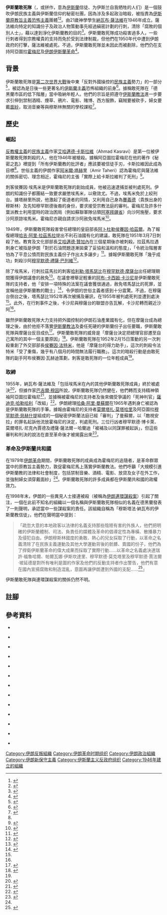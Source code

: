 
'''伊斯蘭敢死隊'''（{{lang-fa|فدائیان اسلام}}，或拼作{{rtl-lang|fa|Fadayan-e Islam}}，意為[[伊斯蘭|伊斯蘭]]信徒、为伊斯兰自我牺牲的人们）是一個鼓吹伊朗民族主義與伊斯蘭信仰的秘密社團，因為涉及多起政治暗殺，被指責為[[伊斯蘭原教旨主義|伊斯蘭原教旨主義]][[恐怖主義|恐怖主義]]團體<ref>{{harvnb|Zabih|1966|p=187}}</ref><ref>{{harvnb|Campo|2009|p=238}}</ref>。由21歲神學學生[[納瓦布·薩法維|納瓦布·薩法維]]在1946年成立。薩法維向特定的知識份子及政治人物策動事先經過縝密計劃的行刺，清除「腐敗的個別人士」，藉以達到淨化伊斯蘭教的目的<ref name="Taheri98">{{harvnb|Taheri|1986|p=98}}</ref>。伊斯蘭敢死隊成功殺害過多人，一些行刺者得到宗教權貴的支持而免於受到法律制裁，但他們在1950年代中遭到伊朗政府的打擊，薩法維被處死。不過，伊斯蘭敢死隊並未因此而被剷除，他們仍在支持阿亞圖拉[[魯霍拉·穆薩維·霍梅尼|霍梅尼]]及[[伊朗伊斯蘭革命|伊朗伊斯蘭革命]]<ref>{{harvnb|Thiessen|2008|p=26}}</ref>。

== 背景 ==
伊斯蘭敢死隊是[[第二次世界大戰|第二次世界大戰]]後中東「反對外國操控的[[民族主義|民族主義]]勢力」的一部分<ref>{{harvnb|Kramer|2011|p=144}}</ref>，被認為是日後一些更著名的[[伊斯蘭主義|伊斯蘭主義]]恐怖組織的前身<ref>{{harvnb|Kramer|1996|pp=37-49}}</ref>。據稱敢死隊在「德黑蘭市區的低下階層」當中吸納年輕人。他們的宗旨是把遵守[[伊斯蘭教法|伊斯蘭教法]]進一步要求引伸到禁制酒精、煙草、鴉片、電影、賭博、西方服飾，竊賊要被砍手，婦女要戴[[希賈布|面紗]]，取消音樂等與穆斯林無關的學校課程<ref>{{harvnb|Abrahamian|1982|p=259}}</ref>。

== 歷史 ==

=== 崛起 ===
[[反教權主義|反教權主義]]的[[民族主義|民族主義]]作家[[艾哈邁德·卡斯拉維|艾哈邁德·卡斯拉維]]（Ahmad Kasravi）是第一位被伊斯蘭敢死隊刺殺的人，他在1946年被槍殺。據稱阿亞圖拉霍梅尼在他的著作《秘密之匙》裡提到「所有伊斯蘭教的批評者」應該要被信徒手刃，卡斯拉維因此成為目標<ref name="Taheri98"/>。世俗主義的伊朗作家[[阿米爾·塔赫里|阿米爾·塔赫里]]（Amir Taheri）認為霍梅尼與薩法維的關係密切、理念相近，霍梅尼的主張「實際上給卡斯拉維判了死刑」<ref>{{harvnb|Taheri|1986|p=98}}</ref>。

刺客侯賽因·埃馬米是伊斯蘭敢死隊的創始成員，他被迅速逮捕並被判處死刑。伊朗的知識份子都團結一致要求嚴懲埃馬米，以儆效尤。不過，埃馬米免於上絞刑台。據塔赫里所說，他激起了衛道者的同情，又利用自己身為[[賽義德|賽義德]]（貴族出身的穆斯林）及先知穆罕默德後裔的身份，要求接受宗教法庭的審判。霍梅尼及許多什葉派教士利用當時的政治困局（例如蘇聯軍隊佔領[[伊朗阿塞拜疆|阿塞拜疆省]]）向沙阿施壓，要求沙阿原諒埃馬米。霍梅尼亦親自請求沙阿赦免埃馬米<ref>{{harvnb|Taheri|1986|pp=102-103}}</ref>。

1949年，伊斯蘭敢死隊殺害曾任總理的皇庭部長[[阿卜杜勒侯賽因·哈茲爾|阿卜杜勒侯賽因·哈茲爾]]。為了報復總理[[哈吉·阿里·拉茲馬拉|哈吉·阿里·拉茲馬拉]]提出不利石油國有化的建議，敢死隊在1951年3月7日刺殺了他。教育及文化部部長[[艾哈邁德·贊加內|艾哈邁德·贊加內]]在三個星期後亦被刺殺。拉茲馬拉遇刺身亡被指是伊朗「對於石油問題逐漸拋棄了妥協和溫和的態度」，「令統治階層害怕為了平息公憤而對民族主義份子作出太多讓步」<ref>{{harvnb|Zabih|1982|pp=25-26}}</ref>。據報伊斯蘭敢死隊「幾乎成功」刺殺沙阿[[穆罕默德·禮薩·巴列維|穆罕默德·禮薩·巴列維]]<ref>{{harvnb|Molavi|2005|p=323}}</ref>。

除了埃馬米，行刺拉茲馬拉的刺客[[哈利勒·塔馬瑟比|哈利勒·塔馬瑟比]]在[[穆罕默德·摩薩台|穆罕默德·摩薩台]]出任總理期間獲得伊朗議會的赦免<ref name="Zahib2">{{cite journal|last=Zahib|first=Sepehr|date=September 1982|title=Aspects of Terrorism in Iran|journal=Annals of the American Academy of Political and Social Science|publisher=Sage Publications|series=International Terrorism|volume=463|pages=84-94|doi=10.1177/0002716282463001007|language=en|url=http://www.jstor.org/stable/1043613|accessdate=17 Feb 2015|archive-date=2020-05-24|archive-url=https://web.archive.org/web/20200524132706/https://www.jstor.org/stable/1043613|dead-url=no}}</ref>。在議會裡舉足輕重的[[阿布-卡西姆·卡沙尼|阿布-卡西姆·卡沙尼]]是伊斯蘭敢死隊的支持者，他「安排一項特殊的法案在議會獲很通過，赦免塔馬瑟比的死罪，並宣稱他是伊斯蘭教的戰士」<ref>{{harvnb|Taheri|1986|p=109}}</ref>，令伊朗的世俗主義者感到十分震驚。不過，在穆薩台倒台之後，塔馬瑟比1952年再次被捕及審訊，在1955年被判處死判並遭到處決<ref name="Zahib2"/>。此外，在行刺事件之後，卡沙尼與穆薩台的聯盟亦告瓦解，卡沙尼轉而親近沙阿<ref name="Zahib2"/>。

雖然伊斯蘭敢死隊大力支持把外國控制的伊朗石油產業國有化，但在摩薩台成為總理之後，由於他拒不落實[[伊斯蘭教法|伊斯蘭教法]]及委任死硬的伊斯蘭份子出任要職，伊斯蘭敢死隊與摩薩台反目成仇<ref>{{harvnb|Abrahamian|2008|p=116}}</ref>。伊斯蘭敢死隊的威脅是「摩薩台決定把總理官邸遷至自己寓所的其中一個主要原因」<ref name="Gasiorowski">{{harvnb|Gasiorowski|Byrne|2004|p=66}}</ref>。伊斯蘭敢死隊在1952年2月15日策動的另一次刺殺重創了外交部部長[[侯賽因·法特米|侯賽因·法特米]]，他是「摩薩台的得力助手」，這次的刺殺令法特米「受了重傷，幾乎有八個月的時間無法履行職務」。這次的暗殺行動是由敢死隊的副手阿布侯賽因·瓦赫迪策劃，刺客是敢死隊的一位年輕成員<ref name="Gasiorowski"/>。

=== 取締 ===
1955年，納瓦布·薩法維及「包括埃馬米在內的其他伊斯蘭敢死隊成員」終於被處決<ref>{{harvnb|Taheri|1986|p=115}}</ref>，但據作家[[巴吉爾·穆因|巴吉爾·穆因]]所說，伊斯蘭敢死隊仍然健在，他們轉而支持精神領袖阿亞圖拉霍梅尼<ref name="Moin224">{{harvnb|Moin|1999|p=224}}</ref>，並據稱被霍梅尼的支持者及後來備受爭議的「死神判官」[[薩迪克·哈勒哈利|薩迪克·哈勒哈利]]「改組」<ref>{{harvnb|Taheri|1986|p=187}}</ref>。伊朗總理[[哈桑·阿里·曼蘇爾|哈桑·阿里·曼蘇爾]]在1965年遇刺身亡被認為是伊斯蘭敢死隊的手筆。據報由霍梅尼的支持者[[莫爾塔扎·莫塔哈里|莫爾塔扎·莫塔哈里]]及阿亞圖拉[[穆罕默德·貝赫什提|穆罕默德·貝赫什提]]組成的一個秘密伊斯蘭法庭已經「審判」了曼蘇爾，以「敵視安拉」的罪名起訴他流放霍梅尼的決定，判處死刑。三位行凶者穆罕默德·博卡萊、莫爾塔扎·尼克內賈德及禮薩·薩法爾－哈蘭迪「被補及以同謀罪被起訴」，但這些審判和判決的說法在直至革命後才被揭露出來<ref>{{harvnb|Taheri|1986|p=156}}</ref>。

=== 革命及伊斯蘭共和國 ===
在1979年[[伊朗伊斯蘭革命|伊朗革命]]期間，伊斯蘭敢死隊的成員成為霍梅尼的追隨者，是革命群眾當中的原教旨主義勢力，敦促霍梅尼馬上落實伊斯蘭教法。他們呼籲「大規模引進伊斯蘭教的法律和社會制度，包括禁制音樂、酒精、電影、放貸及女子在外工作，並強制婦女須穿戴面紗」<ref name="Moin224"/>。伊斯蘭敢死隊的許多成員都在伊斯蘭共和國的政權效力。

在1998年末，伊朗的一些異見人士接連被殺（被稱為[[伊朗連環謀殺案|伊朗連環謀殺案]]）引起了關注，一個在此前不知名的組織以一個名稱與伊斯蘭敢死隊相似的名義在德黑蘭發表了一則聲明，承認當中一些謀殺案的責任。該組織自稱為「穆斯塔法·納瓦布的伊斯蘭教信徒」，他們在聲明當中提到：

<blockquote>「疏忽大意的本地政客以法律的名義支持那些陰險有害的外族人，他們把明確的伊斯蘭體制、司法、負責任的媒體及革命的倡導定性為專橫、散播暴力及侵犯自由。伊朗穆斯林國度的勇敢、熱心的兒女採取了行動，以革命之名義清除了在民族主義運動及其他大學運動背後的骯髒、賣國的份子，他們為了捍衛伊斯蘭革命的偉大成果而採取了實際行動……以革命之名義處決達瑞許·福魯哈爾、帕爾瓦娜·伊斯坎達里、穆罕默德·莫克塔里及穆罕默德·賈法爾·坡延德是對所有唯利是圖的作家及他們的反動支持者作出警告，他們有意在國內宣揚腐敗和制造混亂，意圖再讓伊朗遭到外國的支配……<ref>{{harvnb|Newton|2009|p=73}}</ref>」</blockquote>

伊斯蘭敢死隊與連環謀殺案的關係仍然不明。

== 註腳 ==
{{reflist|2}}

== 參考資料 ==
{{refbegin}}

*{{en}}{{Citation
|last=Zabih
|first=Sepehr
|title=The Communist Movement in Iran
|publisher=University of California Press
|date=1966
}}

*{{en}}{{Citation
|last=Campo
|first=Juan Eduardo
|title=Encyclopedia of Islam
|publisher=Infobase Publishing
|date=2009
|isbn=1438126964
}}

*{{en}}{{Citation
|last=Taheri
|first=Amir
|title=The Spirit of Allah: Khomeini and the Islamic revolution
|publisher=Adler & Adler
|date=1986
|isbn=091756104X
}}

*{{en}}{{Citation
|last=Thiessen
|first=Mark
|title=An Island of Stability: The Islamic Revolution of Iran and the Dutch Opinion
|publisher=Sidestone Press
|date=2008
|isbn=9088900191
}}

*{{en}}{{Citation
|last=Kramer
|first=Martin Seth
|title=Arab Awakening and Islamic Revival: The Politics of Ideas in the Middle East
|publisher=Transaction Publishers
|date=2011
|isbn=1412817390
}}

*{{en}}{{Citation
|last=Kramer
|first=Matin
|date=1996
|title=Fundamentalist Islam at Large: The Drive for Power
|journal=Middle East Quarterly
|pages=37-49
|url=http://www.meforum.org/304/fundamentalist-islam-at-large-the-drive-for-power
|accessdate=2015-02-16
|archive-date=2021-01-26
|archive-url=https://web.archive.org/web/20210126112137/https://www.meforum.org/304/fundamentalist-islam-at-large-the-drive-for-power
|dead-url=no
}}

*{{en}}{{Citation
|last=Abrahamian
|first=Ervand
|title=Iran Between Two Revolutions
|publisher=Princeton University Press
|date=1982
|isbn=0691101345
}}

*{{en}}{{Citation
|last=Zabih
|first=Sepehr
|title=The Mossadegh Era: Roots of the Iranian Revolution
|publisher=Lake View Press
|date=1982
|isbn=0941702014
}}

*{{en}}{{Citation
|last=Molavi
|first=Afshin
|title=The Soul of Iran: A Nation's Struggle for Freedom
|publisher=W. W. Norton
|date=2005
|isbn=0393325970
}}

*{{en}}{{Citation
|last=Abrahamian
|first=Ervand 
|title=A History of Modern Iran
|publisher=Cambridge University Press
|date=2008
|isbn=1139471597
}}

*{{en}}{{Citation
|last=Gasiorowski
|first=Mark J. 
|last2=Byrne
|first2=Malcolm 
|title=Mohammad Mosaddeq and the 1953 Coup in Iran
|publisher=Syracuse University Press
|date=2004
|isbn=0815630182
}}

*{{en}}{{Citation
|last=Moin
|first=Baqer 
|title=Khomeini: Life of the Ayatollah
|publisher=I.B.Tauris
|date=1999
|isbn=1850431280
}}

*{{en}}{{Citation
|last=Newton
|first=Michael
|title=The Encyclopedia of Unsolved Crimes
|publisher=Infobase Publishing
|date=2009
|isbn=1438119143
}}

{{refend}}

{{DEFAULTSORT:Fada'Iyan-E Islam}}
[[Category:伊朗反叛組織|Category:伊朗反叛組織]]
[[Category:伊朗革命时期组织|Category:伊朗革命时期组织]]
[[Category:伊朗政治組織|Category:伊朗政治組織]]
[[Category:伊朗新保守主義|Category:伊朗新保守主義]]
[[Category:伊斯蘭主义反政府组织|Category:伊斯蘭主义反政府组织]]
[[Category:1946年建立的組織|Category:1946年建立的組織]]